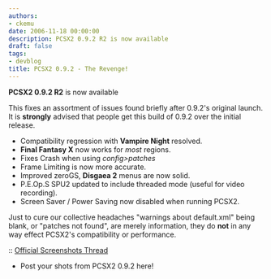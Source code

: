 ```yaml
---
authors:
- ckemu
date: 2006-11-18 00:00:00
description: PCSX2 0.9.2 R2 is now available
draft: false
tags:
- devblog
title: PCSX2 0.9.2 - The Revenge!
---
```


**PCSX2 0.9.2 R2** is now available

<!-- truncate -->

This fixes an assortment of issues found briefly after 0.9.2's original
launch. It is **strongly** advised that people get this build of 0.9.2
over the initial release.

-   Compatibility regression with **Vampire Night** resolved.
-   **Final Fantasy X** now works for *most* regions.
-   Fixes Crash when using *config>patches*
-   Frame Limiting is now more accurate.
-   Improved zeroGS, **Disgaea 2** menus are now solid.
-   P.E.Op.S SPU2 updated to include threaded mode (useful for video
recording).
-   Screen Saver / Power Saving now disabled when running PCSX2.


Just to cure our collective headaches "warnings about default.xml"
being blank, or "patches not found", are merely information, they do
**not** in any way effect PCSX2's compatibility or performance.

:: [Official Screenshots
Thread](http://forums.ngemu.com/pcsx2-official-forum/80878-post-your-pcsx2-0-9-2-screenshots-here.html)
- Post your shots from PCSX2 0.9.2 here!